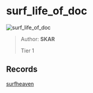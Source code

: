 
# surf_life_of_doc

![surf_life_of_doc](https://raw.githubusercontent.com/Sayt123/SurfMapPics/Maps-and-bonuses/csgo/surf_life_of_doc.jpg)

> Author: **SKAR**
>
> Tier 1

## Records

[surfheaven](https://surfheaven.eu/map/surf_life_of_doc)
